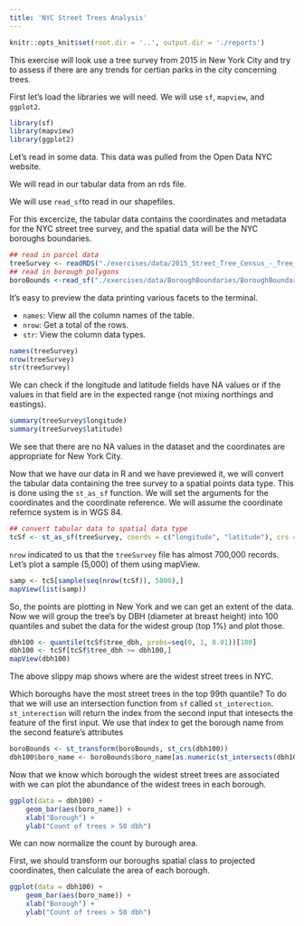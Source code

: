 ```yaml
---
title: 'NYC Street Trees Analysis'
---
```


```r

knitr::opts_knit$set(root.dir = '..', output.dir = './reports')

```

This exercise will look use a tree survey from 2015 in New York City and try to assess if there are any trends for certian parks in the city concerning trees.

First let's load the libraries we will need. We will use `sf`, `mapview`, and `ggplot2`.

```r

library(sf)
library(mapview)
library(ggplot2)

```

Let's read in some data. This data was pulled from the Open Data NYC website. 

We will read in our tabular data from an rds file.

We will use `read_sf `to read in our shapefiles.

For this excercize, the tabular data contains the coordinates and metadata for the NYC street tree survey, and the spatial data will be the NYC boroughs boundaries.

```r

## read in parcel data
treeSurvey <- readRDS("./exercises/data/2015_Street_Tree_Census_-_Tree_Data.rds")
## read in borough polygons
boroBounds <-read_sf("./exercises/data/BoroughBoundaries/BoroughBoundaries.shp")

```

It's easy to preview the data printing various facets to the terminal.

* `names`: View all the column names of the table.
* `nrow `: Get a total of the rows.
* `str  `: View the column data types.

```r

names(treeSurvey)
nrow(treeSurvey)
str(treeSurvey)

```

We can check if the longitude and latitude fields have NA values or if the values in that field are in the expected range (not mixing northings and eastings).

```r

summary(treeSurvey$longitude)
summary(treeSurvey$latitude)

```

We see that there are no NA values in the dataset and the coordinates are appropriate for New York City.

Now that we have our data in R and we have previewed it, we will convert the tabular data containing the tree survey to a spatial points data type. This is done using the `st_as_sf` function. We will set the arguments for the coordinates and the coordinate reference. We will assume the coordinate refernce system is in WGS 84.

```r


## convert tabular data to spatial data type
tcSf <- st_as_sf(treeSurvey, coords = c("longitude", "latitude"), crs = 4326)

```

`nrow` indicated to us that the `treeSurvey` file has almost 700,000 records. Let's plot a sample (5,000) of them using mapView.

```r

samp <- tcS[sample(seq(nrow(tcSf)), 5000),]
mapView(list(samp))

```

So, the points are plotting in New York and we can get an extent of the data. Now we will group the tree's by DBH (diameter at breast height) into 100 quantiles and subet the data for the widest group (top 1%) and plot those.

```r

dbh100 <- quantile(tcSf$tree_dbh, probs=seq(0, 1, 0.01))[100]
dbh100 <- tcSf[tcSf$tree_dbh >= dbh100,]
mapView(dbh100)

```

The above slippy map shows where are the widest street trees in NYC. 

Which boroughs have the most street trees in the top 99th quantile? To do that we will use an intersection function from `sf` called `st_interection`. `st_interection` will return the index from the second input that intesects the feature of the first input. We use that index to get the borough name from the second feature's attributes

```r

boroBounds <- st_transform(boroBounds, st_crs(dbh100))
dbh100$boro_name <- boroBounds$boro_name[as.numeric(st_intersects(dbh100, boroBounds))]

```

Now that we know which borough the widest street trees are associated with we can plot the abundance of the widest trees in each borough.

```r

ggplot(data = dbh100) +
    geom_bar(aes(boro_name)) +
    xlab("Borough") + 
    ylab("Count of trees > 50 dbh")

```

We can now normalize the count by burough area.

First, we should transform our boroughs spatial class to projected coordinates, then calculate the area of each borough.

```r

ggplot(data = dbh100) +
    geom_bar(aes(boro_name)) +
    xlab("Borough") + 
    ylab("Count of trees > 50 dbh")

```

